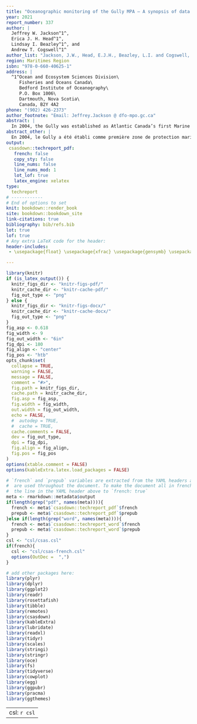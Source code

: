 ```yaml
---
title: "Oceanographic monitoring of the Gully MPA – A synopsis of data collected by the Atlantic Zone Monitoring Program"
year: 2021
report_number: 337
author: |
  Jeffrey W. Jackson^1^,
  Erica J. H. Head^1^,
  Lindsay I. Beazley^1^, and
  Andrew T. Cogswell^1^
author_list: "Jackson, J.W., Head, E.J.H., Beazley, L.I. and Cogswell, A.T."
region: Maritimes Region
isbn: "978-0-660-40625-1"
address: |
  ^1^Ocean and Ecosystem Sciences Division\
     Fisheries and Oceans Canada\
     Bedford Institute of Oceanography\
     P.O. Box 1006\
     Dartmouth, Nova Scotia\
     Canada, B2Y 4A2
phone: "(902) 426-2373"
author_footnote: "Email: Jeffrey.Jackson @ dfo-mpo.gc.ca"
abstract: |
  In 2004, the Gully was established as Atlantic Canada’s first Marine Protected Area (MPA) under Canada’s Oceans Act. While the oceanographic setting of the Gully MPA has been described, little has been done to assess changes in its physical, chemical, or biological properties, which is essential in evaluating whether the MPA is meeting its conservation objectives. Since the late 1990’s, the Atlantic Zone Monitoring Program (AZMP) has routinely collected hydrographic and biological data within the Gully MPA, although until now these data had not been examined in the context of environmental monitoring. Here, we present a compilation and reproducible analysis of oceanographic data collected at four fixed sampling stations in the Gully between 2000 and 2018. Temperature, salinity, oxygen, and nutrient and chlorophyll a concentrations were examined, as were wet weight biomass and abundance of the most common copepod taxa. Seasonal and inter-annual variability was high and few trends were observed, although mid-depth temperatures showed increasing trends at all stations. The main goal of this report is to provide operational advice for effective monitoring of the Gully’s oceanographic properties, with a focus on identifying redundancies or gaps in the AZMP’s existing monitoring strategy. We also provide a preliminary assessment of the MPA’s oceanographic environmental monitoring indicators.
abstract_other: |
  En 2004, le Gully a été établi comme première zone de protection marine (ZPM) du Canada atlantique en vertu de la Loi sur les océans du Canada. Bien que le milieu océanographique de la ZPM du Gully ait été décrit, peu de choses ont été faites pour évaluer les changements dans ses propriétés physiques, chimiques ou biologiques, ce qui est essentiel pour déterminer si la ZPM atteint ses objectifs de conservation. Depuis la fin des années 1990, le Programme de monitorage de la zone Atlantique (PMZA) recueille régulièrement des données hydrographiques et biologiques dans la ZPM du Gully, bien que ces données n’aient pas encore été examinées dans le contexte de la surveillance environnementale. Nous présentons ici une compilation et une analyse reproductible des données océanographiques recueillies à quatre stations d’échantillonnage fixes dans le Gully entre 2000 et 2018. La température, la salinité, l’oxygène ainsi que les concentrations d’éléments nutritifs et de chlorophylle ont été examinés, tout comme le poids humide de la biomasse et l’abondance des taxons copépodes les plus communs. La variabilité saisonnière et interannuelle était élevée et peu de tendances ont été observées, bien que les températures à mi-profondeur aient montré des tendances à la hausse à toutes les stations. Le principal objectif de ce rapport est de fournir des conseils opérationnels pour assurer une surveillance efficace des propriétés océanographiques du Gully, en mettant l’accent sur le recensement des redondances et des lacunes dans la stratégie de surveillance existante du PMZA. Nous fournissons également une évaluation préliminaire des indicateurs de surveillance de l’environnement océanographique de la ZPM.
output:
 csasdown::techreport_pdf:
   french: false
   copy_sty: false
   line_nums: false
   line_nums_mod: 1
   lot_lof: true
   latex_engine: xelatex
type:
  techreport
# ------------
# End of options to set
knit: bookdown::render_book
site: bookdown::bookdown_site
link-citations: true
bibliography: bib/refs.bib
lot: true
lof: true
# Any extra LaTeX code for the header:
header-includes:
 - \usepackage{float} \usepackage{xfrac} \usepackage{gensymb} \usepackage{multirow} \usepackage{colortbl} \usepackage{xcolor} \usepackage{bookmark} \usepackage{mathptmx} 

---
```


```r
library(knitr)
if (is_latex_output()) {
  knitr_figs_dir <- "knitr-figs-pdf/"
  knitr_cache_dir <- "knitr-cache-pdf/"
  fig_out_type <- "png"
} else {
  knitr_figs_dir <- "knitr-figs-docx/"
  knitr_cache_dir <- "knitr-cache-docx/"
  fig_out_type <- "png"
}
fig_asp <- 0.618
fig_width <- 9
fig_out_width <- "6in"
fig_dpi <- 180
fig_align <- "center"
fig_pos <- "htb"
opts_chunk$set(
  collapse = TRUE,
  warning = FALSE,
  message = FALSE,
  comment = "#>",
  fig.path = knitr_figs_dir,
  cache.path = knitr_cache_dir,
  fig.asp = fig_asp,
  fig.width = fig_width,
  out.width = fig_out_width,
  echo = FALSE,
  #  autodep = TRUE,
  #  cache = TRUE,
  cache.comments = FALSE,
  dev = fig_out_type,
  dpi = fig_dpi,
  fig.align = fig_align,
  fig.pos = fig_pos
)
options(xtable.comment = FALSE)
options(kableExtra.latex.load_packages = FALSE)
```

```r
# `french` and `prepub` variables are extracted from the YAML headers above and
#  are used throughout the document. To make the document all in french, change
#  the line in the YAML header above to `french: true`
meta <- rmarkdown::metadata$output
if(length(grep("pdf", names(meta)))){
  french <- meta$`csasdown::techreport_pdf`$french
  prepub <- meta$`csasdown::techreport_pdf`$prepub
}else if(length(grep("word", names(meta)))){
  french <- meta$`csasdown::techreport_word`$french
  prepub <- meta$`csasdown::techreport_word`$prepub
}
csl <- "csl/csas.csl"
if(french){
  csl <- "csl/csas-french.csl"
  options(OutDec =  ",")
}

# add other packages here:
library(plyr)
library(dplyr)
library(ggplot2)
library(readr)
library(rosettafish)
library(tibble)
library(remotes)
library(csasdown)
library(kableExtra)
library(lubridate)
library(readxl)
library(tidyr)
library(scales)
library(stringi)
library(stringr)
library(oce)
library(fs)
library(tidyverse)
library(cowplot)
library(egg)
library(ggpubr)
library(pracma)
library(ggthemes)

```

---
csl: `r csl`    
---
